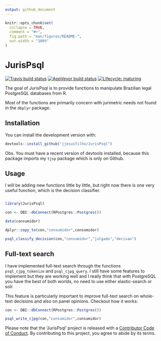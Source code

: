 ```yaml
---
output: github_document
---
```


<!-- README.md is generated from README.Rmd. Please edit that file -->

```r
knitr::opts_chunk$set(
  collapse = TRUE,
  comment = "#>",
  fig.path = "man/figures/README-",
  out.width = "100%"
)
```


# JurisPsql

<!-- badges: start -->
[![Travis build status](https://travis-ci.org/jjesusfilho/JurisPsql.svg?branch=master)](https://travis-ci.org/jjesusfilho/JurisPsql)
[![AppVeyor build status](https://ci.appveyor.com/api/projects/status/github/jjesusfilho/JurisPsql?branch=master&svg=true)](https://ci.appveyor.com/project/jjesusfilho/JurisPsql)
[![Lifecycle: maturing](https://img.shields.io/badge/lifecycle-maturing-blue.svg)](https://www.tidyverse.org/lifecycle/#maturing)
<!-- badges: end -->

The goal of JurisPsql is to provide functions to manipulate Brazilian legal PostgreSQL databases from R.

Most of the functions are primarily concern with jurimetric needs not found in the `dbplyr` package.

## Installation

You can install the development version with:

``` r
devtools::install_github("jjesusfilho/JurisPsql")
```

Obs. You must have a recent version of devtools installed, because this package imports my `tjsp` package which is only on Github.

## Usage

I will be adding new functions little by little, but right now there is one very useful function, which is the decision classifier.

``` r 

library(JurisPsql)

con <- DBI::dbConnect(RPostgres::Postgres())

data(consumidor)

dplyr::copy_to(con,"consumidor",consumidor)

psql_classify_decision(con,"consumidor","julgado","decisao")
```

## Full-text search

I have implemented full-text search through the functions `psql_cjpg_tokenize` and `psql_cjpg_query`. I still have some features to implement but they are working well and I really think that with PostgreSQL you have the best of both worlds, no need to use either elastic-search or solr.

This feature is particularly important to improve full-text search on whole-text decisions and also on panel opinions. Checkout how it works:

```r
con <- DBI::dbConnect(RPostgres::Postgres())

psql_write_cjpg(con,"consumidor",consumidor)
```


Please note that the 'JurisPsql' project is released with a
[Contributor Code of Conduct](.github/CODE_OF_CONDUCT.md).
By contributing to this project, you agree to abide by its terms.
